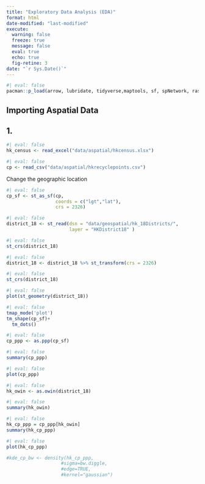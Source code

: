 ```yaml
---
title: "Exploratory Data Analysis (EDA)"
format: html
date-modified: "last-modified"
execute:  
  warning: false
  freeze: true
  message: false 
  eval: true 
  echo: true 
  fig-retine: 3
date: "`r Sys.Date()`"
---
```


```r
#| eval: false
pacman::p_load(arrow, lubridate, tidyverse,maptools, sf, spNetwork, raster, spatstat, tmap)
```

## Importing Aspatial Data

## 1.

```r
#| eval: false
hk_census <- read_excel("data/aspatial/hkcensus.xlsx")
```

```r
#| eval: false
cp <- read_csv("data/aspatial/hkrecyclepoints.csv")
```

Change the geographic location

```r
#| eval: false
cp_sf <- st_as_sf(cp, 
                  coords = c("lgt","lat"), 
                  crs = 2326)
```

```r
#| eval: false
district_18 <- st_read(dsn = "data/geospatial/hk_18Districts/",
                       layer = "HKDistrict18" )
```

```r
#| eval: false
st_crs(district_18)
```

```r
#| eval: false
district_18 <- district_18 %>% st_transform(crs = 2326)
```

```r
#| eval: false
st_crs(district_18)
```

```r
#| eval: false
plot(st_geometry(district_18))
```

```r
#| eval: false
tmap_mode('plot')
tm_shape(cp_sf)+
  tm_dots()
```

```r
#| eval: false
cp_ppp <- as.ppp(cp_sf)
```

```r
#| eval: false
summary(cp_ppp)
```

```r
#| eval: false
plot(cp_ppp)
```

```r
#| eval: false
hk_owin <- as.owin(district_18) 
```

```r
#| eval: false
summary(hk_owin)
```

```r
#| eval: false
hk_cp_ppp = cp_ppp[hk_owin]
summary(hk_cp_ppp)
```

```r
#| eval: false
plot(hk_cp_ppp)
```

```r
#kde_cp_bw <- density(hk_cp_ppp,
                    #sigma=bw.diggle,
                    #edge=TRUE,
                    #kernel="gaussian") 
```
